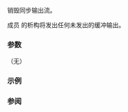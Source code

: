 {{cpp/io/basic_osyncstream/title | ~basic_osyncstream}}
{{cpp/io/basic_osyncstream/navbar}}
{{dcl begin}}
{{dcl | 1=
~basic_osyncstream();
}}
{{dcl end}}

销毁同步输出流。

成员 {{lc|std::basic_syncbuf}} 的析构将发出任何未发出的缓冲输出。
 
===参数===
（无）

===示例===
{{example}}

===参阅===
{{dsc begin}}
{{dsc inc | cpp/io/basic_syncbuf/dsc destructor}}
{{dsc end}}

{{langlinks|en|es|ja}}